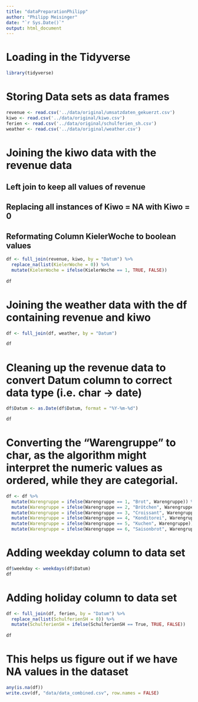 ```yaml
---
title: "dataPreparationPhilipp"
author: "Philipp Meisinger"
date: "`r Sys.Date()`"
output: html_document
---
```



# Loading in the Tidyverse
```r
library(tidyverse)
```

# Storing Data sets as data frames
```r
revenue <- read.csv('../data/original/umsatzdaten_gekuerzt.csv')
kiwo <- read.csv('../data/original/kiwo.csv')
ferien <- read.csv('../data/original/schulferien_sh.csv')
weather <- read.csv('../data/original/weather.csv')
```

# Joining the kiwo data with the revenue data
## Left join to keep all values of revenue
## Replacing all instances of Kiwo = NA with Kiwo = 0
## Reformating Column KielerWoche to boolean values
```r
df <- full_join(revenue, kiwo, by = "Datum") %>%
  replace_na(list(KielerWoche = 0)) %>%
  mutate(KielerWoche = ifelse(KielerWoche == 1, TRUE, FALSE))
  
df
```


# Joining the weather data with the df containing revenue and kiwo
```r
df <- full_join(df, weather, by = "Datum")

df
```

# Cleaning up the revenue data to convert Datum column to correct data type (i.e. char -> date)
```r
df$Datum <- as.Date(df$Datum, format = "%Y-%m-%d")

df

```
# Converting the  "Warengruppe" to char, as the algorithm might interpret the numeric values as ordered, while they are categorial.
```r
df <- df %>%
  mutate(Warengruppe = ifelse(Warengruppe == 1, "Brot", Warengruppe)) %>%
  mutate(Warengruppe = ifelse(Warengruppe == 2, "Brötchen", Warengruppe)) %>%
  mutate(Warengruppe = ifelse(Warengruppe == 3, "Croissant", Warengruppe)) %>%
  mutate(Warengruppe = ifelse(Warengruppe == 4, "Konditorei", Warengruppe)) %>%
  mutate(Warengruppe = ifelse(Warengruppe == 5, "Kuchen", Warengruppe)) %>%
  mutate(Warengruppe = ifelse(Warengruppe == 6, "Saisonbrot", Warengruppe))
```

# Adding weekday column to data set
```r
df$weekday <- weekdays(df$Datum)
df
```

# Adding holiday column to data set
```r
df <- full_join(df, ferien, by = "Datum") %>%
  replace_na(list(SchulferienSH = 0)) %>%
  mutate(SchulferienSH = ifelse(SchulferienSH == True, TRUE, FALSE))
  
df
```

# This helps us figure out if we have NA values in the dataset
```r
any(is.na(df))
write.csv(df, "data/data_combined.csv", row.names = FALSE)
```

